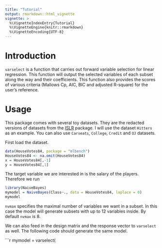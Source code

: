 ```yaml
---
title: "Tutorial"
output: rmarkdown::html_vignette
vignette: >
  %\VignetteIndexEntry{Tutorial}
  %\VignetteEngine{knitr::rmarkdown}
  %\VignetteEncoding{UTF-8}
---
```


# Introduction

`varselect` is a function that carries out forward variable selection for linear regression. This function will output the selected variables of each subset along the way and their coefficients. This function also provides the scores of various criteria (Mallows Cp, AIC, BIC and adjusted R-square) for the user's reference.

# Usage

This package comes with several toy datasets. They are the redacted versions of datasets from the [ISLR](https://cran.r-project.org/web/packages/ISLR/ISLR.pdf) package. I will use the dataset `Hitters` as an example. You can also use `Carseats`, `College`, `Credit` and `OJ` datasets.

First load the dataset.

```r
data(HouseVotes84, package = "mlbench")
HouseVotes84 <- na.omit(HouseVotes84)
x = HouseVotes84[,-1]
y = HouseVotes84[,1]

```


The target variable we are interested in is the salary of the players. Therefore we run

```r
library(NaiveBayes)
mymodel = NaiveBayes(Class~., data = HouseVotes84, laplace = 0)
mymodel

```


`nvmax` specifies the maximal number of variables we want in a subset. In this case the model will generate subsets with up to 12 variables inside. By default `nvmax` is 8.

We can also feed in the design matrix and the response vector to `varselect` as well. The following code should generate the same model.

```r
mymodel = varselect(










